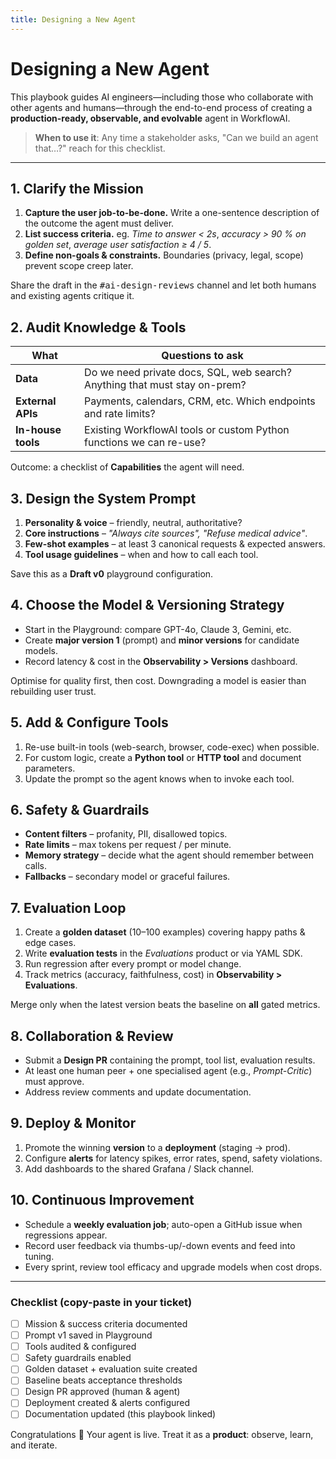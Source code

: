 ```yaml
---
title: Designing a New Agent
---
```



# Designing a New Agent

This playbook guides AI engineers—including those who collaborate with other agents and humans—through the end-to-end process of creating a **production-ready, observable, and evolvable** agent in WorkflowAI.

> **When to use it**: Any time a stakeholder asks, "Can we build an agent that…?" reach for this checklist.

---

## 1. Clarify the Mission

1. **Capture the user job-to-be-done.** Write a one-sentence description of the outcome the agent must deliver.
2. **List success criteria.** eg. *Time to answer < 2s*, *accuracy > 90 % on golden set*, *average user satisfaction ≥ 4 / 5*.
3. **Define non-goals & constraints.** Boundaries (privacy, legal, scope) prevent scope creep later.

<Callout type="info">Share the draft in the <kbd>#ai-design-reviews</kbd> channel and let both humans and existing agents critique it.</Callout>

## 2. Audit Knowledge & Tools

| What | Questions to ask |
|------|------------------|
| **Data** | Do we need private docs, SQL, web search? Anything that must stay on-prem? |
| **External APIs** | Payments, calendars, CRM, etc. Which endpoints and rate limits? |
| **In-house tools** | Existing WorkflowAI tools or custom Python functions we can re-use? |

Outcome: a checklist of **Capabilities** the agent will need.

## 3. Design the System Prompt

1. **Personality & voice** – friendly, neutral, authoritative?
2. **Core instructions** – *"Always cite sources", "Refuse medical advice"*.
3. **Few-shot examples** – at least 3 canonical requests & expected answers.
4. **Tool usage guidelines** – when and how to call each tool.

Save this as a **Draft v0** playground configuration.

## 4. Choose the Model & Versioning Strategy

* Start in the Playground: compare GPT-4o, Claude 3, Gemini, etc.
* Create **major version 1** (prompt) and **minor versions** for candidate models.
* Record latency & cost in the **Observability > Versions** dashboard.

<Callout type="warning">Optimise for quality first, then cost. Downgrading a model is easier than rebuilding user trust.</Callout>

## 5. Add & Configure Tools

1. Re-use built-in tools (web-search, browser, code-exec) when possible.
2. For custom logic, create a **Python tool** or **HTTP tool** and document parameters.
3. Update the prompt so the agent knows when to invoke each tool.

## 6. Safety & Guardrails

* **Content filters** – profanity, PII, disallowed topics.
* **Rate limits** – max tokens per request / per minute.
* **Memory strategy** – decide what the agent should remember between calls.
* **Fallbacks** – secondary model or graceful failures.

## 7. Evaluation Loop

1. Create a **golden dataset** (10–100 examples) covering happy paths & edge cases.
2. Write **evaluation tests** in the *Evaluations* product or via YAML SDK.
3. Run regression after every prompt or model change.
4. Track metrics (accuracy, faithfulness, cost) in **Observability > Evaluations**.

<Callout type="success">Merge only when the latest version beats the baseline on **all** gated metrics.</Callout>

## 8. Collaboration & Review

* Submit a **Design PR** containing the prompt, tool list, evaluation results.
* At least one human peer + one specialised agent (e.g., *Prompt-Critic*) must approve.
* Address review comments and update documentation.

## 9. Deploy & Monitor

1. Promote the winning **version** to a **deployment** (staging → prod).
2. Configure **alerts** for latency spikes, error rates, spend, safety violations.
3. Add dashboards to the shared Grafana / Slack channel.

## 10. Continuous Improvement

* Schedule a **weekly evaluation job**; auto-open a GitHub issue when regressions appear.
* Record user feedback via thumbs-up/-down events and feed into tuning.
* Every sprint, review tool efficacy and upgrade models when cost drops.

---

### Checklist (copy-paste in your ticket)

- [ ] Mission & success criteria documented
- [ ] Prompt v1 saved in Playground
- [ ] Tools audited & configured
- [ ] Safety guardrails enabled
- [ ] Golden dataset + evaluation suite created
- [ ] Baseline beats acceptance thresholds
- [ ] Design PR approved (human & agent)
- [ ] Deployment created & alerts configured
- [ ] Documentation updated (this playbook linked)

<Callout type="success">Congratulations 🎉 Your agent is live. Treat it as a **product**: observe, learn, and iterate.</Callout>